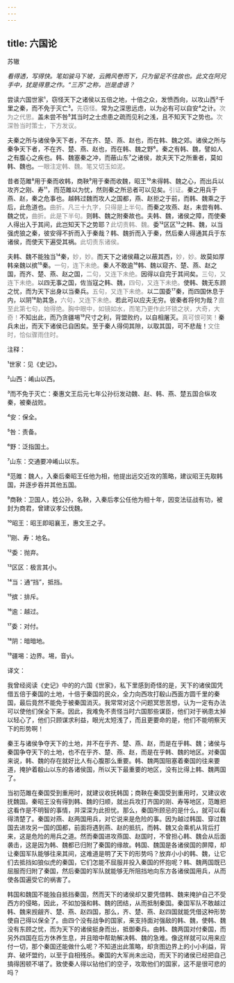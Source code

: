 ```yaml
---
---
---
```

title: 六国论
---




苏辙





*看得透，写得快。笔如骏马下坡，云腾风卷而下，只为留足不住故也。此文在阿兄手中，犹是得意之作。“三苏”之称，岂是虚语？*





尝读六国世家¹，窃怪天下之诸侯以五倍之地，十倍之众，发愤西向，以攻山西²千里之秦，而不免于灭亡³。<font color=gray font-size=0.8rem>先窃怪。</font>常为之深思远虑，以为必有可以自安⁴之计。<font color=gray font-size=0.8rem>次为之代思。</font>盖未尝不咎⁵其当时之士虑患之疏而见利之浅，且不知天下之势也。<font color=gray font-size=0.8rem>次深咎当时策士，下方发议。</font>

夫秦之所与诸侯争天下者，不在齐、楚、燕、赵也，而在韩、魏之郊。诸侯之所与秦争天下者，不在齐、楚、燕、赵也，而在韩、魏之野⁶。秦之有韩、魏，譬如人之有腹心之疾也。韩、魏塞秦之冲，而蔽山东⁷之诸侯，故夫天下之所重者，莫如韩、魏也。<font color=gray font-size=0.8rem>一眼注定韩、魏。笔又切玉如泥。</font>

昔者范雎⁸用于秦而收韩，商鞅⁹用于秦而收魏，昭王¹⁰未得韩、魏之心，而出兵以攻齐之刚、寿¹¹，而范雎以为忧，然则秦之所忌者可以见矣。<font color=gray font-size=0.8rem>引证。</font>秦之用兵于燕、赵，秦之危事也。越韩过魏而攻人之国都，燕、赵拒之于前，而韩、魏乘之于后，此危道也。<font color=gray font-size=0.8rem>曲折。凡三十九字，只得是上半句。</font>而秦之攻燕、赵，未尝有韩、魏之忧，<font color=gray font-size=0.8rem>曲折。此是下半句。</font>则韩、魏之附秦故也。夫韩、魏，诸侯之障，而使秦人得出入于其间，此岂知天下之势耶？<font color=gray font-size=0.8rem>此切责韩、魏。</font>委¹²区区¹³之韩、魏，以当强虎狼之秦，彼安得不折而入于秦哉？韩、魏折而入于秦，然后秦人得通其兵于东诸侯，而使天下遍受其祸。<font color=gray font-size=0.8rem>此切责东诸侯。</font>

夫韩、魏不能独当¹⁴秦，<font color=gray font-size=0.8rem>妙，妙。</font>而天下之诸侯藉之以蔽其西，<font color=gray font-size=0.8rem>妙，妙。</font>故莫如厚韩亲魏以摈¹⁵秦。<font color=gray font-size=0.8rem>一句，连下未绝。</font>秦人不敢逾¹⁶韩、魏以窥齐、楚、燕、赵之国，而齐、楚、燕、赵之国，<font color=gray font-size=0.8rem>二句，又连下未绝。</font>因得以自完于其间矣。<font color=gray font-size=0.8rem>三句，又连下未绝。</font>以四无事之国，佐当寇之韩、魏，<font color=gray font-size=0.8rem>四句，又连下未绝。</font>使韩、魏无东顾之忧，而为天下出身以当秦兵。<font color=gray font-size=0.8rem>五句，又连下未绝。</font>以二国委¹⁷秦，而四国休息于内，以阴¹⁸助其急，<font color=gray font-size=0.8rem>六句，又连下未绝。</font>若此可以应夫无穷。彼秦者将何为哉？<font color=gray font-size=0.8rem>直至此第七句，始得绝。胸中眼中，如镜如水，而笔乃更作此环锁之状，大奇，大奇！</font>不知出此，而乃贪疆埸¹⁹尺寸之利，背盟败约，以自相屠灭。<font color=gray font-size=0.8rem>真可恨可笑！</font>秦兵未出，而天下诸侯已自困矣。至于秦人得伺其隙，以取其国，可不悲哉！<font color=gray font-size=0.8rem>文住时，恰似骤雨住时。</font>

注释：

¹世家：见《史记》。

²山西：崤山以西。

³而不免于灭亡：秦惠文王后元七年公孙衍发动魏、赵、韩、燕、楚五国合纵攻秦，被秦战败。

⁴安：保全。

⁵咎：责备。

⁶野：泛指国土。

⁷山东：交通要冲崤山以东。

⁸范雎：魏人，入秦后秦昭王任他为相，他提出远交近攻的策略，建议昭王先取韩国，并逐步吞并其他五国。

⁹商鞅：卫国人，姓公孙，名鞅，入秦后孝公任他为相十年，因变法征战有功，被封为商君，曾建议孝公伐魏。

¹⁰昭王：昭王即昭襄王，惠文王之子。

¹¹刚、寿：地名。

¹²委：抛弃。

¹³区区：极言其小。

¹⁴当：通“挡”，抵挡。

¹⁵摈：排斥。

¹⁶逾：越过。

¹⁷委：对付。

¹⁸阴：暗暗地。

¹⁹疆埸：边界。埸，音yì。

译文：

我曾经阅读《史记》中的的六国《世家》，私下里感到奇怪的是，天下的诸侯国凭借五倍于秦国的土地，十倍于秦国的民众，全力向西攻打殽山西面方圆千里的秦国，最后竟然不能免于被秦国消灭。我常常对这个问题冥思苦想，认为一定有办法可以使他们保全下来。因此，我难免不责怪当时六国那些谋臣，他们对于祸患太掉以轻心了，他们只顾谋求利益，眼光太短浅了，而且更要命的是，他们不能明察天下的形势啊！

秦王与诸侯争夺天下的土地，并不在乎齐、楚、燕、赵，而是在乎韩、魏；诸侯与秦国争夺天下的土地，也不在乎齐、楚、燕、赵，而是在乎韩、魏的地区。对秦国来说，韩、魏的存在就好比人有心腹那么重要。韩、魏两国阻塞着秦国的往来要道，掩护着殽山以东的各诸侯国，所以天下最重要的地区，没有比得上韩、魏两国了。

当初范雎在秦国受到重用时，就建议收抚韩国；商鞅在秦国受到重用时，又建议收抚魏国。秦昭王没有得到韩、魏的归顺，就出兵攻打齐国的刚、寿等地区，范雎把这看作是不明智的事情，并深深为此担忧。那么，秦国所顾忌的是什么，就可以看得清楚了。秦国对燕、赵两国用兵，对它说来是危险的事。因为越过韩国、穿过魏国去进攻另一国的国都，前面将遇到燕、赵的抵抗，而韩、魏又会乘机从背后打来，这是危险的用兵之道。然而秦国进攻燕国、赵国时，不曾担心韩、魏会从后面袭击，这是因为韩、魏都已归附了秦国的缘故。韩国、魏国是各诸侯国的屏障，却让秦国军队能够往来其间，这难道是明了天下的形势吗？放弃小小的韩、魏，让它们去抵挡如狼似虎的秦国，它们怎能不屈服并投入秦国的怀抱呢？韩、魏两国既已屈服而归附了秦国，然后秦国的军队就能够无所阻挡地向东方各诸侯国用兵，从而使各国遍受它的祸害了。

韩国和魏国不能独自抵挡秦国，然而天下的诸侯却又要凭借韩、魏来掩护自己不受西方的侵略，因此，不如加强和韩、魏的团结，从而抵制秦国。秦国军队不敢越过韩、魏来觊觎齐、楚、燕、赵四国，那么，齐、楚、燕、赵四国就能凭借这种形势使自己得以保全了。由四个没有战争的国家，来支持面对强敌的韩、魏，使韩、魏没有东顾之忧，而为天下的诸侯挺身而出，抵御秦兵。由韩、魏两国对付秦国，而另外四国在后方休养生息，并且暗中帮助解决韩、魏的急难。像这样就可以用来应付一切，那个秦国还能做什么呢？不知道出此策略，却贪图边界上的小小利益，背弃、破坏盟约，以至于自相残杀。秦国的大军尚未出动，而天下的诸侯已经把自己搞得困顿不堪了。致使秦人得以钻他们的空子，攻取他们的国家，这不是很可悲的吗？